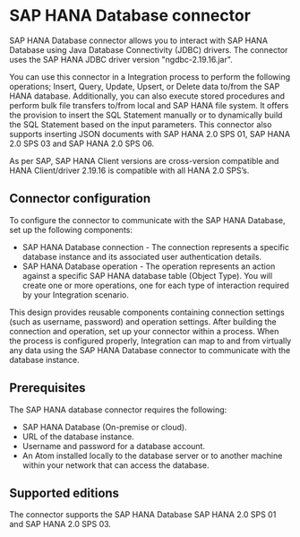 
# SAP HANA Database connector

<head>
  <meta name="guidename" content="Integration"/>
  <meta name="context" content="GUID-677cc0c5-2232-4dc2-bd8a-6f2e030f9898"/>
</head>


SAP HANA Database connector allows you to interact with SAP HANA Database using Java Database Connectivity (JDBC) drivers. The connector uses the SAP HANA JDBC driver version "ngdbc-2.19.16.jar".

You can use this connector in a Integration process to perform the following operations; Insert, Query, Update, Upsert, or Delete data to/from the SAP HANA database. Additionally, you can also execute stored procedures and perform bulk file transfers to/from local and SAP HANA file system. It offers the provision to insert the SQL Statement manually or to dynamically build the SQL Statement based on the input parameters. This connector also supports inserting JSON documents with SAP HANA 2.0 SPS 01, SAP HANA 2.0 SPS 03 and SAP HANA 2.0 SPS 06.

As per SAP, SAP HANA Client versions are cross-version compatible and HANA Client/driver 2.19.16 is compatible with all HANA 2.0 SPS’s.

## Connector configuration

To configure the connector to communicate with the SAP HANA Database, set up the following components:

-   SAP HANA Database connection - The connection represents a specific database instance and its associated user authentication details.
-   SAP HANA Database operation - The operation represents an action against a specific SAP HANA database table \(Object Type\). You will create one or more operations, one for each type of interaction required by your Integration scenario.

This design provides reusable components containing connection settings (such as username, password) and operation settings. After building the connection and operation, set up your connector within a process. When the process is configured properly, Integration can map to and from virtually any data using the SAP HANA Database connector to communicate with the database instance.

## Prerequisites

The SAP HANA database connector requires the following:


-   SAP HANA Database \(On-premise or cloud\).
-   URL of the database instance.
-   Username and password for a database account.
-   An Atom installed locally to the database server or to another machine within your network that can access the database.

## Supported editions

The connector supports the SAP HANA Database SAP HANA 2.0 SPS 01 and SAP HANA 2.0 SPS 03.

<TrackedProperties />
